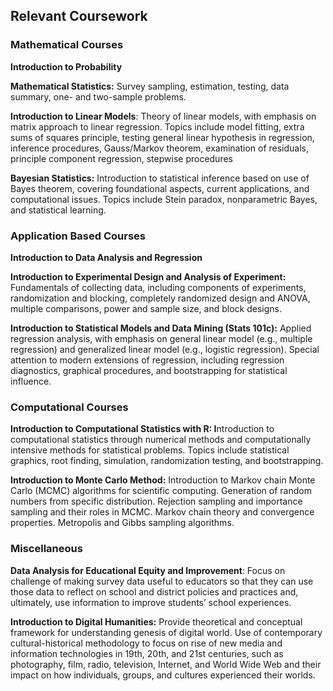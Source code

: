 ## Relevant Coursework

### Mathematical Courses

**Introduction to Probability**

**Mathematical Statistics:** Survey sampling, estimation, testing, data summary, one- and two-sample problems.

**Introduction to Linear Models**: Theory of linear models, with emphasis on matrix approach to linear regression. Topics include model fitting, extra sums of squares principle, testing general linear hypothesis in regression, inference procedures, Gauss/Markov theorem, examination of residuals, principle component regression, stepwise procedures

**Bayesian Statistics:** Introduction to statistical inference based on use of Bayes theorem, covering foundational aspects, current applications, and computational issues. Topics include Stein paradox, nonparametric Bayes, and statistical learning.

### Application Based Courses

**Introduction to Data Analysis and Regression**

**Introduction to Experimental Design and Analysis of Experiment:** Fundamentals of collecting data, including components of experiments, randomization and blocking, completely randomized design and ANOVA, multiple comparisons, power and sample size, and block designs.

**Introduction to Statistical Models and Data Mining (Stats 101c):** Applied regression analysis, with emphasis on general linear model (e.g., multiple regression) and generalized linear model (e.g., logistic regression). Special attention to modern extensions of regression, including regression diagnostics, graphical procedures, and bootstrapping for statistical influence.

### Computational Courses

**Introduction to Computational Statistics with R: I**ntroduction to computational statistics through numerical methods and computationally intensive methods for statistical problems. Topics include statistical graphics, root finding, simulation, randomization testing, and bootstrapping.

**Introduction to Monte Carlo Method:** Introduction to Markov chain Monte Carlo (MCMC) algorithms for scientific computing. Generation of random numbers from specific distribution. Rejection sampling and importance sampling and their roles in MCMC. Markov chain theory and convergence properties. Metropolis and Gibbs sampling algorithms.

### Miscellaneous

**Data Analysis for Educational Equity and Improvement**: Focus on challenge of making survey data useful to educators so that they can use those data to reflect on school and district policies and practices and, ultimately, use information to improve students' school experiences.

**Introduction to Digital Humanities:** Provide theoretical and conceptual framework for understanding genesis of digital world. Use of contemporary cultural-historical methodology to focus on rise of new media and information technologies in 19th, 20th, and 21st centuries, such as photography, film, radio, television, Internet, and World Wide Web and their impact on how individuals, groups, and cultures experienced their worlds.
